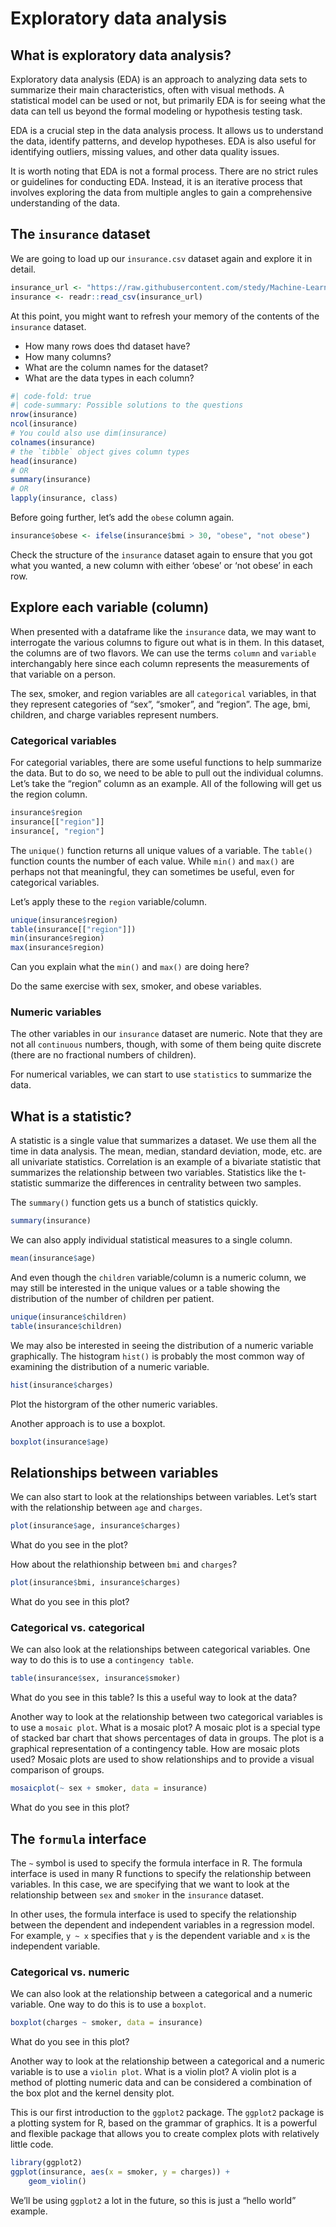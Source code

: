 # Exploratory data analysis

## What is exploratory data analysis?

Exploratory data analysis (EDA) is an approach to analyzing data sets to summarize their main characteristics, often with visual methods. A statistical model can be used or not, but primarily EDA is for seeing what the data can tell us beyond the formal modeling or hypothesis testing task.

EDA is a crucial step in the data analysis process. It allows us to understand the data, identify patterns, and develop hypotheses. EDA is also useful for identifying outliers, missing values, and other data quality issues.

It is worth noting that EDA is not a formal process. There are no strict rules or guidelines for conducting EDA. Instead, it is an iterative process that involves exploring the data from multiple angles to gain a comprehensive understanding of the data.

## The `insurance` dataset

We are going to load up our `insurance.csv` dataset again and explore it in detail. 

```r
insurance_url <- "https://raw.githubusercontent.com/stedy/Machine-Learning-with-R-datasets/master/insurance.csv"
insurance <- readr::read_csv(insurance_url)
```

At this point, you might want to refresh your memory of the contents of the `insurance` dataset. 

- How many rows does thd dataset have?
- How many columns?
- What are the column names for the dataset?
- What are the data types in each column?

```r
#| code-fold: true
#| code-summary: Possible solutions to the questions
nrow(insurance)
ncol(insurance)
# You could also use dim(insurance)
colnames(insurance)
# the `tibble` object gives column types
head(insurance)
# OR
summary(insurance)
# OR
lapply(insurance, class)
```

Before going further, let's add the `obese` column again. 

```r
insurance$obese <- ifelse(insurance$bmi > 30, "obese", "not obese")
```

Check the structure of the `insurance` dataset again to ensure that you got what you wanted, a new column with either 'obese' or 'not obese' in each row. 

## Explore each variable (column)

When presented with a dataframe like the `insurance` data, we may want to interrogate the various columns to figure out what is in them. In this dataset, the columns are of two flavors. We can use the terms `column` and `variable` interchangably here since each column represents the measurements of that variable on a person.

The sex, smoker, and region variables are all `categorical` variables, in that they represent categories of "sex", "smoker", and "region". The age, bmi, children, and charge variables represent numbers.

### Categorical variables

For categorial variables, there are some useful functions to help summarize the data. But to do so, we need to be able to pull out the individual columns. Let's take the "region" column as an example. All of the following will get us the region column.

```r
insurance$region
insurance[["region"]]
insurance[, "region"]
```

The `unique()` function returns all unique values of a variable. The `table()` function counts the number of each value. While `min()` and `max()` are perhaps not that meaningful, they can sometimes be useful, even for categorical variables.

Let's apply these to the `region` variable/column.

```r
unique(insurance$region)
table(insurance[["region"]])
min(insurance$region)
max(insurance$region)
```

Can you explain what the `min()` and `max()` are doing here?

Do the same exercise with sex, smoker, and obese variables.

### Numeric variables

The other variables in our `insurance` dataset are numeric. Note that they are not all `continuous` numbers, though, with some of them being quite discrete (there are no fractional numbers of children).

For numerical variables, we can start to use `statistics` to summarize the data. 

::: {.callout-important}
## What is a statistic?

A statistic is a single value that summarizes a dataset. We use them all the time in data analysis. The mean, median, standard deviation, mode, etc. are all univariate statistics. Correlation is an example of a bivariate statistic that summarizes the relationship between two variables. Statistics like the t-statistic summarize the differences in centrality between two samples. 

:::

The `summary()` function gets us a bunch of statistics quickly. 

```r
summary(insurance)
```

We can also apply individual statistical measures to a single column.

```r
mean(insurance$age)
```

And even though the `children` variable/column is a numeric column, we may still be interested in the unique values or a table showing the distribution of the number of children per patient.

```r
unique(insurance$children)
table(insurance$children)
```

We may also be interested in seeing the distribution of a numeric variable graphically. The histogram `hist()` is probably the most common way of examining the distribution of a numeric variable.

```r
hist(insurance$charges)
```

Plot the historgram of the other numeric variables.

Another approach is to use a boxplot. 

```r
boxplot(insurance$age)
```

## Relationships between variables

We can also start to look at the relationships between variables. Let's start with the relationship between `age` and `charges`.

```r
plot(insurance$age, insurance$charges)
```

What do you see in the plot?

How about the relathionship between `bmi` and `charges`?

```r
plot(insurance$bmi, insurance$charges)
```

What do you see in this plot?

### Categorical vs. categorical

We can also look at the relationships between categorical variables. One way to do this is to use a `contingency table`.

```r
table(insurance$sex, insurance$smoker)
```

What do you see in this table? Is this a useful way to look at the data? 

Another way to look at the relationship between two categorical variables is to use a `mosaic plot`. What is a mosaic plot?
A mosaic plot is a special type of stacked bar chart that shows percentages of data in groups. The plot is a graphical representation of a contingency table. How are mosaic plots used? Mosaic plots are used to show relationships and to provide a visual comparison of groups. 

```r
mosaicplot(~ sex + smoker, data = insurance)
```

What do you see in this plot?

::: {.callout-note}
## The `formula` interface

The `~` symbol is used to specify the formula interface in R. The formula interface is used in many R functions to specify the relationship between variables. In this case, we are specifying that we want to look at the relationship between `sex` and `smoker` in the `insurance` dataset.

In other uses, the formula interface is used to specify the relationship between the dependent and independent variables in a regression model. For example, `y ~ x` specifies that `y` is the dependent variable and `x` is the independent variable.
::: 

### Categorical vs. numeric

We can also look at the relationship between a categorical and a numeric variable. One way to do this is to use a `boxplot`.

```r
boxplot(charges ~ smoker, data = insurance)
```

What do you see in this plot? 

Another way to look at the relationship between a categorical and a numeric variable is to use a `violin plot`. What is a violin plot? A violin plot is a method of plotting numeric data and can be considered a combination of the box plot and the kernel density plot.

This is our first introduction to the `ggplot2` package. The `ggplot2` package is a plotting system for R, based on the grammar of graphics. It is a powerful and flexible package that allows you to create complex plots with relatively little code.

```r
library(ggplot2)
ggplot(insurance, aes(x = smoker, y = charges)) +
    geom_violin()
```

We'll be using `ggplot2` a lot in the future, so this is just a "hello world" example.



